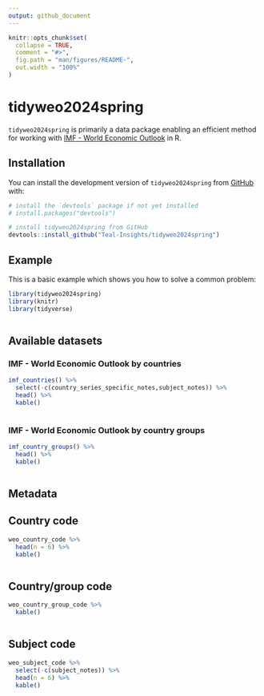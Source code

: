 ```yaml
---
output: github_document
---
```


<!-- README.md is generated from README.Rmd. Please edit that file -->

```r
knitr::opts_chunk$set(
  collapse = TRUE,
  comment = "#>",
  fig.path = "man/figures/README-",
  out.width = "100%"
)
```

# tidyweo2024spring

<!-- badges: start -->
<!-- badges: end -->

`tidyweo2024spring` is primarily a data package enabling an efficient method for working with [IMF - World Economic Outlook](https://imf.org/en/Publications/SPROLLS/world-economic-outlook-databases#sort=%40imfdate%20descending) in R. 

## Installation

You can install the development version of `tidyweo2024spring` from [GitHub](https://github.com/) with:

``` r
# install the `devtools` package if not yet installed
# install.packages("devtools")

# install tidyweo2024spring from GitHub
devtools::install_github("Teal-Insights/tidyweo2024spring")
```

## Example

This is a basic example which shows you how to solve a common problem:

```r
library(tidyweo2024spring)
library(knitr)
library(tidyverse)
```

```r

```
## Available datasets

### IMF - World Economic Outlook by countries
```r
imf_countries() %>% 
  select(-c(country_series_specific_notes,subject_notes)) %>% 
  head() %>% 
  kable()
```

```r

```

### IMF - World Economic Outlook by country groups
```r
imf_country_groups() %>% 
  head() %>% 
  kable()
```

```r

```
## Metadata

## Country code
```r
weo_country_code %>% 
  head(n = 6) %>% 
  kable()
```

```r

```
## Country/group code
```r
weo_country_group_code %>% 
  kable()
```

```r

```
## Subject code
```r
weo_subject_code %>% 
  select(-c(subject_notes)) %>% 
  head(n = 6) %>% 
  kable()
```

```r

```
